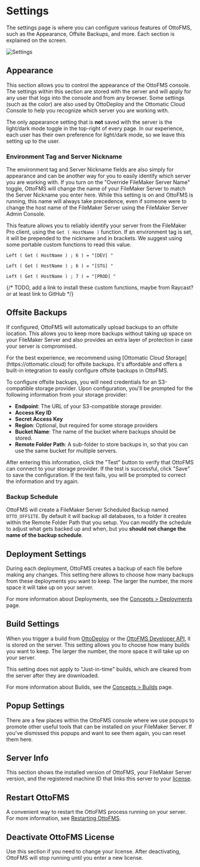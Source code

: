 
# Settings

The settings page is where you can configure various features of OttoFMS, such as the Appearance, Offsite Backups, and more. Each section is explained on the screen.

![Settings](/img/ottofms/console/settings-page.png)

## Appearance

This section allows you to control the appearance of the OttoFMS console. The settings within this section are stored with the server and will apply for any user that logs into the console and from any browser. Some settings (such as the color) are also used by OttoDeploy and the Ottomatic Cloud Console to help you recognize which server you are working with.

The only appearance setting that is **not** saved with the server is the light/dark mode toggle in the top-right of every page. In our experience, each user has their own preference for light/dark mode, so we leave this setting up to the user.

### Environment Tag and Server Nickname

The environment tag and Server Nickname fields are also simply for appearance and can be another way for you to easily identify which server you are working with. If you turn on the "Override FileMaker Server Name" toggle, OttoFMS will change the name of your FileMaker Server to match the Server Nickname you enter here. While this setting is on and OttoFMS is running, this name will always take precedence, even if someone were to change the host name of the FileMaker Server using the FileMaker Server Admin Console.

This feature allows you to reliably identify your server from the FileMaker Pro client, using the `Get ( HostName )` function. If an environment tag is set, it will be prepended to the nickname and in brackets. We suggest using some portable custom functions to read this value.

```text filename="isDevServer" copy
Left ( Get ( HostName ) ; 6 ) = "[DEV] "
```

```text filename="isStagingServer" copy
Left ( Get ( HostName ) ; 6 ) = "[STG] "
```

```text filename="isProductionServer" copy
Left ( Get ( HostName ) ; 7 ) = "[PROD] "
```

{/* TODO, add a link to install these custom functions, maybe from Raycast? or at least link to GitHub */}

## Offsite Backups

If configured, OttoFMS will automatically upload backups to an offsite location. This allows you to keep more backups without taking up space on your FileMaker Server and also provides an extra layer of protection in case your server is compromised.

<Callout type="info">
  For the best experience, we recommend using [Ottomatic Cloud
  Storage](https://ottomatic.cloud) for offsite backups. It's affordable and
  offers a built-in integration to easily configure offsite backups in OttoFMS.
</Callout>

To configure offsite backups, you will need credentials for an S3-compatible storage provider. Upon configuration, you'll be prompted for the following information from your storage provider:

- **Endpoint**: The URL of your S3-compatible storage provider.
- **Access Key ID**
- **Secret Access Key**
- **Region**: Optional, but required for some storage providers
- **Bucket Name**: The name of the bucket where backups should be stored.
- **Remote Folder Path**: A sub-folder to store backups in, so that you can use the same bucket for multiple servers.

After entering this information, click the "Test" button to verify that OttoFMS can connect to your storage provider. If the test is successful, click "Save" to save the configuration. If the test fails, you will be prompted to correct the information and try again.

### Backup Schedule

OttoFMS will create a FileMaker Server Scheduled Backup named `OTTO_OFFSITE`. By default it will backup all databases, to a folder it creates within the Remote Folder Path that you setup. You can modify the schedule to adjust what gets backed up and when, but you **should not change the name of the backup schedule**.

## Deployment Settings

During each deployment, OttoFMS creates a backup of each file before making any changes. This setting here allows to choose how many backups from these deployments you want to keep. The larger the number, the more space it will take up on your server.

For more information about Deployments, see the [Concepts > Deployments](/concepts/deployments) page.

## Build Settings

When you trigger a build from [OttoDeploy](/ottodeploy-features/builds) or the [OttoFMS Developer API](/apidoc#tag/Build/operation/PostOttoApiBuild), it is stored on the server. This setting allows you to choose how many builds you want to keep. The larger the number, the more space it will take up on your server.

This setting does not apply to "Just-in-time" builds, which are cleared from the server after they are downloaded.

For more information about Builds, see the [Concepts > Builds](/concepts/builds) page.

## Popup Settings

There are a few places within the OttoFMS console where we use popups to promote other useful tools that can be installed on your FileMaker Server. If you've dismissed this popups and want to see them again, you can reset them here.

## Server Info

This section shows the installed version of OttoFMS, your FileMaker Server version, and the registered machine ID that links this server to your [license](/license).

## Restart OttoFMS

A convenient way to restart the OttoFMS process running on your server. For more information, see [Restarting OttoFMS](/starting-stopping).

## Deactivate OttoFMS License

Use this section if you need to change your license. After deactivating, OttoFMS will stop running until you enter a new license.
